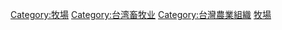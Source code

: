 {{commons category|Ranches in Taiwan}}

[[Category:牧場|Category:牧場]]
[[Category:台湾畜牧业|Category:台湾畜牧业]]
[[Category:台灣農業組織|Category:台灣農業組織]]
[[Category:台灣旅遊景點|牧場]]
